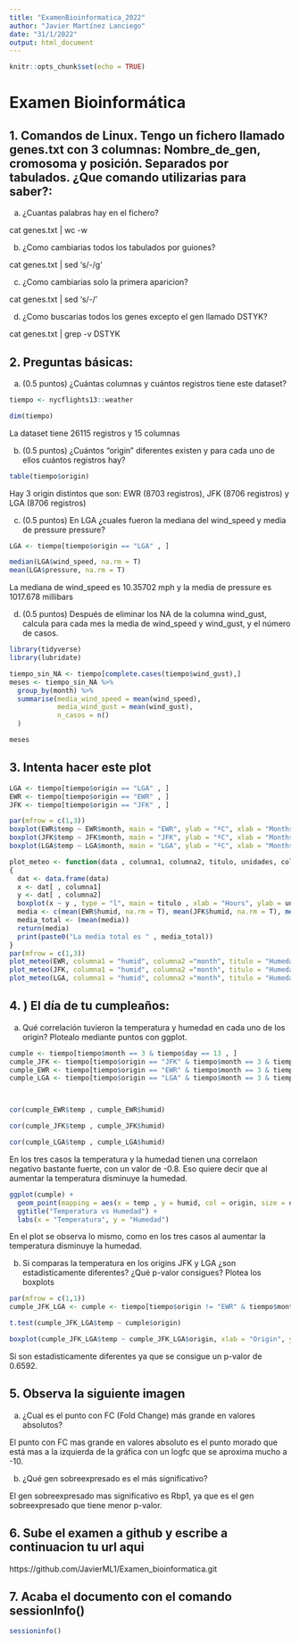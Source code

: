 ```yaml
---
title: "ExamenBioinformatica_2022"
author: "Javier Martínez Lanciego"
date: "31/1/2022"
output: html_document
---
```


```r
knitr::opts_chunk$set(echo = TRUE)
```

# Examen Bioinformática

## 1. Comandos de Linux. Tengo un fichero llamado genes.txt con 3 columnas: Nombre_de_gen, cromosoma y posición. Separados por tabulados. ¿Que comando utilizarias para saber?:

a) ¿Cuantas palabras hay en el fichero?

cat genes.txt | wc -w

b) ¿Como cambiarias todos los tabulados por guiones?

cat genes.txt | sed 's/\t/-/g'

c) ¿Como cambiarias solo la primera aparicion?

cat genes.txt | sed 's/\t/-/'

d) ¿Como buscarias todos los genes excepto el gen llamado DSTYK?

cat genes.txt | grep -v DSTYK

## 2. Preguntas básicas:

a. (0.5 puntos) ¿Cuántas columnas y cuántos registros tiene este dataset?

```r
tiempo <- nycflights13::weather

dim(tiempo)

```

La dataset tiene 26115 registros y 15 columnas

b. (0.5 puntos) ¿Cuántos “origin” diferentes existen y para cada uno de ellos cuántos registros hay?

```r
table(tiempo$origin)

```

Hay 3 origin distintos que son: EWR (8703 registros), JFK (8706 registros) y LGA (8706 registros)

c. (0.5 puntos) En LGA ¿cuales fueron la mediana del wind_speed y media de pressure pressure? 

```r
LGA <- tiempo[tiempo$origin == "LGA" , ]

median(LGA$wind_speed, na.rm = T)
mean(LGA$pressure, na.rm = T)
```

La mediana de wind_speed es 10.35702 mph y la media de pressure es 1017.678 millibars

d. (0.5 puntos) Después de eliminar los NA de la columna wind_gust, calcula para cada mes la media de wind_speed y wind_gust, y el número de casos.

```r
library(tidyverse)
library(lubridate)

tiempo_sin_NA <- tiempo[complete.cases(tiempo$wind_gust),]
meses <- tiempo_sin_NA %>%
  group_by(month) %>%
  summarise(media_wind_speed = mean(wind_speed),
            media_wind_gust = mean(wind_gust),
            n_casos = n()
  )

meses
```


## 3. Intenta hacer este plot

```r
LGA <- tiempo[tiempo$origin == "LGA" , ]
EWR <- tiempo[tiempo$origin == "EWR" , ]
JFK <- tiempo[tiempo$origin == "JFK" , ]

par(mfrow = c(1,3))
boxplot(EWR$temp ~ EWR$month, main = "EWR", ylab = "ºC", xlab = "Months", col =  "red")
boxplot(JFK$temp ~ JFK$month, main = "JFK", ylab = "ºC", xlab = "Months", col =  "green")
boxplot(LGA$temp ~ LGA$month, main = "LGA", ylab = "ºC", xlab = "Months", col =  "blue")
```


```r
plot_meteo <- function(data , columna1, columna2, titulo, unidades, color)
{
  dat <- data.frame(data)
  x <- dat[ , columna1]
  y <- dat[ , columna2]
  boxplot(x ~ y , type = "l", main = titulo , xlab = "Hours", ylab = unidades, col = color)
  media <- c(mean(EWR$humid, na.rm = T), mean(JFK$humid, na.rm = T), mean(LGA$humid, na.rm = T))
  media_total <- (mean(media))
  return(media)
  print(paste0("La media total es " , media_total))
}
par(mfrow = c(1,3))
plot_meteo(EWR, columna1 = "humid", columna2 ="month", titulo = "Humedad", unidades = "Relative humidity", color = "red")
plot_meteo(JFK, columna1 = "humid", columna2 ="month", titulo = "Humedad", unidades = "Relative humidity", color = "green")
plot_meteo(LGA, columna1 = "humid", columna2 ="month", titulo = "Humedad", unidades = "Relative humidity", color = "blue")
```


## 4. ) El día de tu cumpleaños:

a. Qué correlación tuvieron la temperatura y humedad en cada uno de los origin? Plotealo mediante puntos con ggplot. 


```r
cumple <- tiempo[tiempo$month == 3 & tiempo$day == 13 , ]
cumple_JFK <- tiempo[tiempo$origin == "JFK" & tiempo$month == 3 & tiempo$day == 13 , ]
cumple_EWR <- tiempo[tiempo$origin == "EWR" & tiempo$month == 3 & tiempo$day == 13 , ]
cumple_LGA <- tiempo[tiempo$origin == "LGA" & tiempo$month == 3 & tiempo$day == 13 , ]



cor(cumple_EWR$temp , cumple_EWR$humid)

cor(cumple_JFK$temp , cumple_JFK$humid)

cor(cumple_LGA$temp , cumple_LGA$humid)
```


En los tres casos la temperatura y la humedad tienen una correlaon negativo bastante fuerte, con un valor de -0.8. Eso quiere decir que al aumentar la temperatura disminuye la humedad.

```r
ggplot(cumple) + 
  geom_point(mapping = aes(x = temp , y = humid, col = origin, size = origin)) +
  ggtitle("Temperatura vs Humedad") + 
  labs(x = "Temperatura", y = "Humedad")
```

En el plot se observa lo mismo, como en los tres casos al aumentar la temperatura disminuye la humedad.


b. Si comparas la temperatura en los origins JFK y LGA ¿son estadisticamente diferentes? ¿Qué p-valor consigues? Plotea los boxplots

```r
par(mfrow = c(1,1))
cumple_JFK_LGA <- cumple <- tiempo[tiempo$origin != "EWR" & tiempo$month == 3 & tiempo$day == 13 , ]

t.test(cumple_JFK_LGA$temp ~ cumple$origin)

boxplot(cumple_JFK_LGA$temp ~ cumple_JFK_LGA$origin, xlab = "Origin", ylab = "Temp")
```

Si son estadisticamente diferentes ya que se consigue un p-valor de 0.6592.


## 5. Observa la siguiente imagen

a. ¿Cual es el punto con FC (Fold Change) más grande en valores absolutos?

El punto con FC mas grande en valores absoluto es el punto morado que está mas a la izquierda de la gráfica con un logfc que se aproxima mucho a -10.

b. ¿Qué gen sobreexpresado es el más significativo?

El gen sobreexpresado mas significativo es Rbp1, ya que es el gen sobreexpresado que tiene menor p-valor.


## 6. Sube el examen a github y escribe a continuacion tu url aqui

https://github.com/JavierML1/Examen_bioinformatica.git

## 7. Acaba el documento con el comando sessionInfo()

```r
sessioninfo()
```








